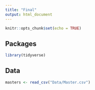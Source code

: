 ```yaml
---
title: "Final"
output: html_document
---
```


```r
knitr::opts_chunk$set(echo = TRUE)
```

## Packages

```r
library(tidyverse)
```

## Data 

```r
masters <- read_csv("Data/Master.csv")
```

